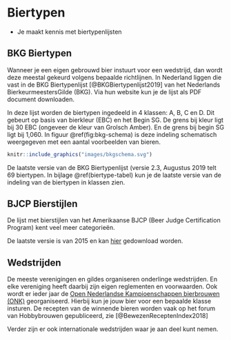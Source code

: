 # Biertypen {#biertypen}

::: {.intro data-latex=""}

-  Je maakt kennis met biertypenlijsten

:::

## BKG Biertypen {#bkg-biertypen}

Wanneer je een eigen gebrouwd bier instuurt voor een wedstrijd, dan wordt deze meestal gekeurd volgens bepaalde richtlijnen. In Nederland liggen die vast in de BKG Biertypenlijst [@BKGBiertypenlijst2019] van het Nederlands BierkeurmeestersGilde (BKG). Via hun website kun je de lijst als PDF document downloaden.

In deze lijst worden de biertypen ingedeeld in 4 klassen: A, B, C en D. Dit gebeurt op basis van bierkleur (EBC) en het Begin SG. De grens bij kleur ligt bij 30 EBC (ongeveer de kleur van Grolsch Amber). En de grens bij begin SG ligt bij 1,060. In figuur \@ref(fig:bkg-schema) is deze indeling schematisch weergegeven met een aantal voorbeelden van bieren.

```r
knitr::include_graphics("images/bkgschema.svg")
```

De laatste versie van de BKG Biertypenlijst (versie 2.3, Augustus 2019 telt 69 biertypen. In bijlage \@ref(biertype-tabel) kun je de laatste versie van de indeling van de biertypen in klassen zien.

## BJCP Bierstijlen

De lijst met bierstijlen van het Amerikaanse BJCP (Beer Judge Certification Program) kent veel meer categorieën.

De laatste versie is van 2015 en kan [hier](https://www.bjcp.org/docs/2015_Guidelines_Beer.pdf) gedownload worden.

## Wedstrijden

De meeste verenigingen en gildes organiseren onderlinge wedstrijden. En elke vereniging heeft daarbij zijn eigen reglementen en voorwaarden. Ook wordt er ieder jaar de [Open Nederlandse Kampioenschappen bierbrouwen (ONK)](https://www.onkbrouwen.nl/) georganiseerd. Hierbij kun je jouw bier voor een bepaalde klasse insturen. De recepten van de winnende bieren worden vaak op het forum van Hobbybrouwen gepubliceerd, zie [@BewezenReceptenIndex2018]

Verder zijn er ook internationale wedstrijden waar je aan deel kunt nemen.

